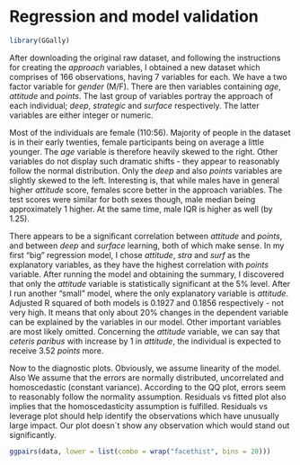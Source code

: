 # Regression and model validation
```r
library(GGally)
```

After downloading the original raw dataset, and following the instructions for creating the _approach_ variables, I obtained a new dataset which comprises of 166 observations, having 7 variables for each. We have a two factor variable for _gender_ (M/F). There are then variables containing _age_, _attitude_ and _points_. The last group of variables portray the approach of each individual; _deep_, _strategic_ and _surface_ respectively. The latter variables are either integer or numeric.

Most of the individuals are female (110:56). Majority of people in the dataset is in their early twenties, female participants being on average a little younger. The _age_ variable is therefore heavily skewed to the right. Other variables do not display such dramatic shifts - they appear to reasonably follow the normal distribution. Only the _deep_ and also _points_ variables are slightly skewed to the left. Interesting is, that while males have in general higher _attitude_ score, females score better in the approach variables. The test scores were similar for both sexes though, male median being approximately 1 higher. At the same time, male IQR is higher as well (by 1.25).

There appears to be a significant correlation between _attitude_ and _points_, and between _deep_ and _surface_ learning, both of which make sense. In my first "big" regression model, I chose _attitude_, _stra_ and _surf_ as the explanatory variables, as they have the highest correlation with _points_ variable. After running the model and obtaining the summary, I discovered that only the _attitude_ variable is statistically significant at the 5% level. After I run another "small" model, where the only explanatory variable is _attitude_. Adjusted R squared of both models is 0.1927 and 0.1856 respectively - not very high. It means that only about 20% changes in the dependent variable can be explained by the variables in our model. Other important variables are most likely omitted. Concerning the _attitude_ variable, we can say that _ceteris paribus_ with increase by 1 in _attitude_, the individual is expected to receive 3.52 _points_ more. 

Now to the diagnostic plots. Obviously, we assume linearity of the model. Also We assume that the errors are normally distributed, uncorrelated and homoscedastic (constant variance).
According to the QQ plot, errors seem to reasonably follow the normality assumption. Residuals vs fitted plot also implies that the homoscedasticity assumption is fulfilled. Residuals vs leverage plot should help identify the observations which have unusually large impact. Our plot doesn´t show any observation which would stand out significantly.
```r
ggpairs(data, lower = list(combo = wrap("facethist", bins = 20)))
```

